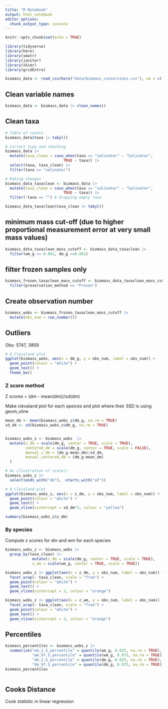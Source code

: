 ```yaml
---
title: "R Notebook"
output: html_notebook
editor_options: 
  chunk_output_type: console
---
```


```r
knitr::opts_chunk$set(echo = TRUE)

library(tidyverse)
library(here)
library(smatr)
library(janitor)
library(skimr)
library(gridExtra)
```


```r
biomass_data <- read_csv(here("data/biomass_conversions.csv"), na = c('#DIV/0!', 'NA'))
```

## Clean variable names

```r
biomass_data <- biomass_data |> clean_names() 
``` 

## Clean taxa

```r
# Table of counts
biomass_data$taxa |> tabyl()

# Correct typo and checking
biomass_data |> 
  mutate(taxa_clean = case_when(taxa == "salinator" ~ "Salinator",
                          TRUE ~ taxa)) |> 
  select(taxa, taxa_clean) |> 
  filter(taxa == "salinator")

# Making changes
biomass_data_taxaclean <- biomass_data |> 
  mutate(taxa_clean = case_when(taxa == "salinator" ~ "Salinator",
                          TRUE ~ taxa)) |> 
  filter(!taxa == "") # Dropping empty taxa

biomass_data_taxaclean$taxa_clean |> tabyl()
``` 

## minimum mass cut-off (due to higher proportional measurement error at very small mass values)

```r
biomass_data_taxaclean_mass_cutoff <- biomass_data_taxaclean |>
  filter(wm_g >= 0.001, dm_g >=0.001) 
```

## filter frozen samples only

```r
biomass_frozen_taxaclean_mass_cutoff <- biomass_data_taxaclean_mass_cutoff |>
  filter(preservation_method == "Frozen")
```

## Create observation number

```r
biomass_wobs <- biomass_frozen_taxaclean_mass_cutoff |> 
  mutate(obs_num = row_number())
```

## Outliers

Obs: 5747, 3859

```r
# A Clevaland plot
ggplot(biomass_wobs, aes(x = dm_g, y = obs_num, label = obs_num)) +
  geom_point(colour = "white") +
  geom_text() + 
  theme_bw()         
```


### Z score method

Z scores = (dm - mean(dm))/sd(dm)

Make clevaland plot for each speices and plot where their 3SD is using geom_vline
```r
mean_dm <- mean(biomass_wobs_z$dm_g, na.rm = TRUE)
sd_dm <- sd(biomass_wobs_z$dm_g, na.rm = TRUE)


biomass_wobs_z <- biomass_wobs  |> 
  mutate(z_dm = scale(dm_g, center = TRUE, scale = TRUE),
         centered_dm = scale(dm_g, center = TRUE, scale = FALSE),
         manual_z_dm = (dm_g-mean_dm)/sd_dm,
         manual_centered_dm = (dm_g-mean_dm)
  )

# An illustration of scale()
biomass_wobs_z |> 
  select(ends_with("dm"), -starts_with("af"))

# A Clevaland plot
ggplot(biomass_wobs_z, aes(x = z_dm, y = obs_num, label = obs_num)) +
  geom_point(colour = "white") +
  geom_text() + 
  geom_vline(xintercept = sd_dm*3, colour = "yellow") 

summary(biomass_wobs_z$z_dm)
```

### By species

Compute z scores for dm and wm for each species 
```r

biomass_wobs_z <- biomass_wobs |>  
  group_by(taxa_clean) |> 
            mutate(z_dm = scale(dm_g, center = TRUE, scale = TRUE),
            z_wm = scale(wm_g, center = TRUE, scale = TRUE))

biomass_wobs_z |> ggplot(aes(x = z_dm, y = obs_num, label = obs_num)) +
  facet_wrap(~ taxa_clean, scale = "free") +
  geom_point(colour = "white") +
  geom_text() + 
  geom_vline(xintercept = 3, colour = "orange")

biomass_wobs_z |> ggplot(aes(x = z_wm, y = obs_num, label = obs_num)) +
  facet_wrap(~ taxa_clean, scale = "free") +
  geom_point(colour = "white") +
  geom_text() + 
  geom_vline(xintercept = 3, colour = "orange")
```

## Percentiles
```r

biomass_percentiles <- biomass_wobs_z |>  
  summarize("wm_2.5_percentile" = quantile(wm_g, 0.025, na.rm = TRUE),
            "wm_97.5_percentile" = quantile(wm_g, 0.975, na.rm = TRUE),
            "dm_2.5_percentile" = quantile(dm_g, 0.025, na.rm = TRUE),
            "dm_97.5_percentile" = quantile(dm_g, 0.975, na.rm = TRUE))
biomass_percentiles
         
```

## Cooks Distance

Cook statistic in linear regression

```r

```

